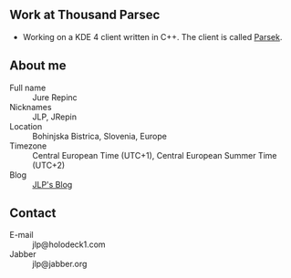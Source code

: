 == Work at Thousand Parsec ==

* Working on a KDE 4 client written in C++. The client is called [http://git.thousandparsec.net/gitweb/gitweb.cgi?p=parsek.git Parsek].

== About me ==

; Full name
: Jure Repinc
; Nicknames
: JLP, JRepin
; Location
: Bohinjska Bistrica, Slovenia, Europe
; Timezone
: Central European Time (UTC+1), Central European Summer Time (UTC+2)
; Blog
: [http://jlp.holodeck1.com/blog/ JLP's Blog]

== Contact ==

; E-mail
: jlp@holodeck1.com
; Jabber
: jlp@jabber.org

